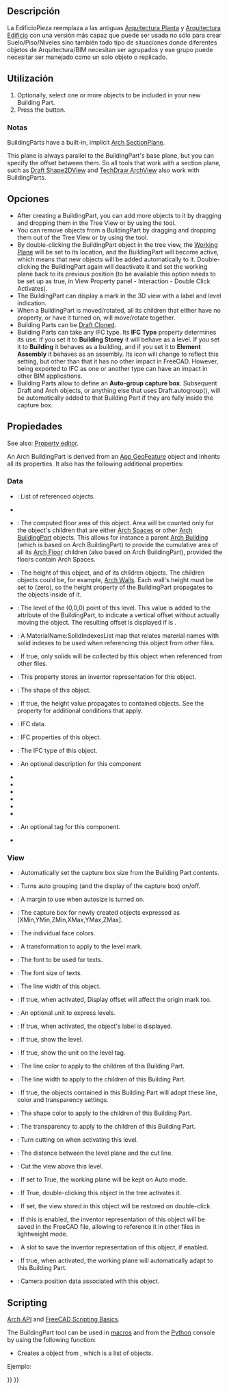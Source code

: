 <languages/>

<div class="mw-translate-fuzzy">
{{Docnav/es
|[[Arch_Floor/es|Suelo]]
|[[Arch_Building/es|Edificio]]
|[[Arch_Workbench/es|Arquitectura]]
|IconL=Arch_Floor.svg
|IconR=Arch_Building.svg
|IconC=Workbench_Arch.svg
}}
</div>

{{VeryImportantMessage|THIS COMMAND IS OBSOLETE<br>
It is not available in {{VersionPlus|1.0}}.<br>The BuildingPart object however is not obsolete, the [[Arch_Building|Arch Building]] and [[Arch_Floor|Arch Floor]] commands are used to create it instead.}}

<div class="mw-translate-fuzzy">
{{GuiCommand/es
|Name=Arch BuildingPart
|Name/es=Arquitectura EdificioPieza
|MenuLocation=Arquitectura → EdificioPieza
|Workbenches=[[Arch_Workbench/es|Arquitectura]]
|Version=0.18
|SeeAlso=[[Arch_Building/es|Arquitectura Edificio]], [[Arch_Site/es|Arquitectura Sitio]]
}}
</div>

<span id="Description"></span>
==Descripción==

<div class="mw-translate-fuzzy">
La EdificioPieza reemplaza a las antiguas [[Arch Floor/es|Arquitectura Planta]] y [[Arch Building/es|Arquitectura Edificio]] con una versión más capaz que puede ser usada no sólo para crear Suelo/Piso/Niveles sino también todo tipo de situaciones donde diferentes objetos de Arquitectura/BIM necesitan ser agrupados y ese grupo puede necesitar ser manejado como un solo objeto o replicado.
</div>

<span id="Usage"></span>
==Utilización==

# Optionally, select one or more objects to be included in your new Building Part.
# Press the {{Button|[[Image:Arch BuildingPart.svg|16px]] [[Arch_BuildingPart|Arch BuildingPart]]}} button.

<span id="Notes"></span>
=== Notas ===

BuildingParts have a built-in, implicit [[Arch_SectionPlane|Arch SectionPlane]].

This plane is always parallel to the BuildingPart's base plane, but you can specify the offset between them. So all tools that work with a section plane, such as [[Draft_Shape2DView|Draft Shape2DView]] and [[TechDraw_ArchView|TechDraw ArchView]] also work with BuildingParts.

<span id="Options"></span>
==Opciones==

* After creating a BuildingPart, you can add more objects to it by dragging and dropping them in the Tree View or by using the {{Button|[[Image:Arch Add.svg|16px]] [[Arch_Add|Arch Add]]}} tool.
* You can remove objects from a BuildingPart by dragging and dropping them out of the Tree View or by using the {{Button|[[Image:Arch Remove.svg|16px]] [[Arch_Remove|Arch Remove]]}} tool.
* By double-clicking the BuildingPart object in the tree view, the [[Draft_SelectPlane|Working Plane]] will be set to its location, and the BuildingPart will become active, which means that new objects will be added automatically to it. Double-clicking the BuildingPart again will deactivate it and set the working plane back to its previous position (to be available this option needs to be set up as true, in View Property panel - Interaction - Double Click Activates).
* The BuildingPart can display a mark in the 3D view with a label and level indication.
* When a BuildingPart is moved/rotated, all its children that either have no {{PropertyData|Move With Host}} property, or have it turned on, will move/rotate together.
* Building Parts can be [[Draft Clone|Draft Clone]]d.
* Building Parts can take any IFC type. Its '''IFC Type''' property determines its use. If you set it to '''Building Storey''' it will behave as a level. If you set it to '''Building''' it behaves as a building, and if you set it to '''Element Assembly''' it behaves as an assembly. Its icon will change to reflect this setting, but other than that it has no other impact in FreeCAD. However, being exported to IFC as one or another type can have an impact in other BIM applications.
* Building Parts allow to define an '''Auto-group capture box'''. Subsequent Draft and Arch objects, or anything else that uses Draft.autogroup(), will be automatically added to that Building Part if they are fully inside the capture box. {{Version|0.20}}

<span id="Properties"></span>
==Propiedades==

See also: [[Property_editor|Property editor]].

An Arch BuildingPart is derived from an [[App_GeoFeature|App GeoFeature]] object and inherits all its properties. It also has the following additional properties:

===Data===

{{TitleProperty|Base}}

* {{PropertyData|Group|LinkList}}: List of referenced objects.
* {{PropertyData|_ Group Touched|Bool|Hidden}}

{{TitleProperty|Building Part}}

* {{PropertyData|Area|Area}}: The computed floor area of this object. Area will be counted only for the object's children that are either [[Arch_Space|Arch Spaces]] or other [[Arch_BuildingPart|Arch BuildingPart]] objects. This allows for instance a parent [[Arch_Building|Arch Building]] (which is based on Arch BuildingPart) to provide the cumulative area of all its [[Arch_Floor|Arch Floor]] children (also based on Arch BuildingPart), provided the floors contain Arch Spaces.  
* {{PropertyData|Height|Length}}: The height of this object, and of its children objects. The children objects could be, for example, [[Arch Wall|Arch Walls]]. Each wall's height must be set to {{incode|0}} (zero), so the height property of the BuildingPart propagates to the objects inside of it.
* {{PropertyData|Level Offset|Length}}: The level of the (0,0,0) point of this level. This value is added to the {{incode|Placement.Base.z}} attribute of the BuildingPart, to indicate a vertical offset without actually moving the object. The resulting offset is displayed if {{PropertyView|Show Level}} is {{TRUE}}.
* {{PropertyData|Materials Table|Map|Hidden}}: A MaterialName:SolidIndexesList map that relates material names with solid indexes to be used when referencing this object from other files.
* {{PropertyData|Only Solids|Bool}}: If true, only solids will be collected by this object when referenced from other files.
* {{PropertyData|Saved Inventor|FileIncluded|Hidden}}: This property stores an inventor representation for this object.
* {{PropertyData|Shape|PartShape|Hidden}}: The shape of this object.

{{TitleProperty|Children}}

* {{PropertyData|Height Propagate|Bool}}: If true, the height value propagates to contained objects. See the {{PropertyData|Height}} property for additional conditions that apply.

{{TitleProperty|IFC}}

* {{PropertyData|Ifc Data|Map|Hidden}}: IFC data.
* {{PropertyData|Ifc Properties|Map|Hidden}}: IFC properties of this object.
* {{PropertyData|Ifc Type|Enumeration}}: The IFC type of this object.

{{TitleProperty|IFC Attributes}}

* {{PropertyData|Description|String}}: An optional description for this component
* {{PropertyData|Global Id|String}}
* {{PropertyData|Object Type|String}}
* {{PropertyData|Overall Height|Length}}
* {{PropertyData|Overall Width|Length}}
* {{PropertyData|Partitioning Type|Enumeration}}
* {{PropertyData|Predefined Type|Enumeration}}
* {{PropertyData|Tag|String}}: An optional tag for this component.
* {{PropertyData|User Defined Partitioning Type|String}}

===View===

{{TitleProperty|Auto Group}}

* {{PropertyView|Autogroup Autosize|Bool}}: Automatically set the capture box size from the Building Part contents. {{Version|0.20}}
* {{PropertyView|Autogroup Box|Bool}}: Turns auto grouping (and the display of the capture box) on/off. {{Version|0.20}}
* {{PropertyView|Autogroup Margin|Length}}: A margin to use when autosize is turned on. {{Version|0.20}}
* {{PropertyView|Autogroup Size|IntegerList}}: The capture box for newly created objects expressed as [XMin,YMin,ZMin,XMax,YMax,ZMax]. {{Version|0.20}}

{{TitleProperty|Building Part}}

* {{PropertyView|Diffuse Color|ColorList|Hidden}}: The individual face colors.
* {{PropertyView|Display Offset|Placement}}: A transformation to apply to the level mark.
* {{PropertyView|Font Name|Font}}: The font to be used for texts.
* {{PropertyView|Font Size|Length}}: The font size of texts.
* {{PropertyView|Line Width|Float}}: The line width of this object.
* {{PropertyView|Origin Offset|Bool}}: If true, when activated, Display offset will affect the origin mark too.
* {{PropertyView|Override Unit|String}}: An optional unit to express levels.
* {{PropertyView|Show Label|Bool}}: If true, when activated, the object's label is displayed.
* {{PropertyView|Show Level|Bool}}: If true, show the level.
* {{PropertyView|Show Unit|Bool}}: If true, show the unit on the level tag.

{{TitleProperty|Children}}

* {{PropertyView|Children Line Color|Color}}: The line color to apply to the children of this Building Part.
* {{PropertyView|Children Line Width|Float}}: The line width to apply to the children of this Building Part.
* {{PropertyView|Children Override|Bool}}: If true, the objects contained in this Building Part will adopt these line, color and transparency settings.
* {{PropertyView|Children Shape Color|Color}}: The shape color to apply to the children of this Building Part.
* {{PropertyView|Children Transparency|Percent}}: The transparency to apply to the children of this Building Part.

{{TitleProperty|Clip}}

* {{PropertyView|Auto Cut View|Bool}}: Turn cutting on when activating this level.
* {{PropertyView|Cut Margin|Length}}: The distance between the level plane and the cut line.
* {{PropertyView|Cut View|Bool}}: Cut the view above this level.

{{TitleProperty|Interactions}}

* {{PropertyView|Auto Working Plane|Bool}}: If set to True, the working plane will be kept on Auto mode.
* {{PropertyView|Double Click Activates|Bool}}: If True, double-clicking this object in the tree activates it.
* {{PropertyView|Restore View|Bool}}: If set, the view stored in this object will be restored on double-click.
* {{PropertyView|Save Inventor|Bool}}: If this is enabled, the inventor representation of this object will be saved in the FreeCAD file, allowing to reference it in other files in lightweight mode.
* {{PropertyView|Saved Inventor|FileIncluded|Hidden}}: A slot to save the inventor representation of this object, if enabled.
* {{PropertyView|Set Working Plane|Bool}}: If true, when activated, the working plane will automatically adapt to this Building Part.
* {{PropertyView|View Data|FloatList|Hidden}}: Camera position data associated with this object.

==Scripting==

{{Emphasis|See also:}} [[Arch_API|Arch API]] and [[FreeCAD_Scripting_Basics|FreeCAD Scripting Basics]].

The BuildingPart tool can be used in [[Macros|macros]] and from the [[Python|Python]] console by using the following function:

{{Code|code=
BuildingPart = makeBuildingPart(objectslist=None)
}}

* Creates a {{incode|BuildingPart}} object from {{incode|objectslist}}, which is a list of objects.

Ejemplo:
{{Code|code=
import FreeCAD, Draft, Arch

p1 = FreeCAD.Vector(0, 0, 0)
p2 = FreeCAD.Vector(2000, 0, 0)
baseline = Draft.makeLine(p1, p2)
baseline2 = Draft.makeLine(p1, -1*p2)

Wall1 = Arch.makeWall(baseline, length=None, width=150, height=2000)
Wall2 = Arch.makeWall(baseline2, length=None, width=150, height=1800)
FreeCAD.ActiveDocument.recompute()

BuildingPart = Arch.makeBuildingPart([Wall1, Wall2])

Floor = Arch.makeFloor([BuildingPart])
Building = Arch.makeBuilding([Floor])
Site = Arch.makeSite(Building)
FreeCAD.ActiveDocument.recompute()
}}


<div class="mw-translate-fuzzy">
{{Docnav/es
|[[Arch_Floor/es|Suelo]]
|[[Arch_Building/es|Edificio]]
|[[Arch_Workbench/es|Arquitectura]]
|IconL=Arch_Floor.svg
|IconR=Arch_Building.svg
|IconC=Workbench_Arch.svg
}}
</div>

{{BIM_Tools_navi{{#translation:}}}}
{{Userdocnavi{{#translation:}}}}